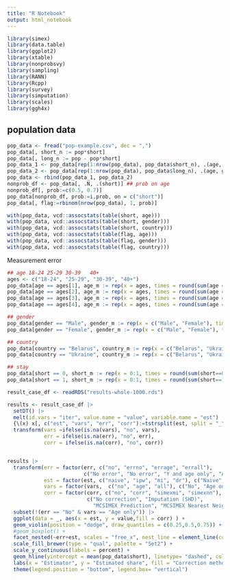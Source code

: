 ```yaml
---
title: "R Notebook"
output: html_notebook
---
```


```r
library(simex)
library(data.table)
library(ggplot2)
library(xtable)
library(nonprobsvy)
library(sampling)
library(RANN)
library(Rcpp)
library(survey)
library(simputation)
library(scales)
library(ggh4x)
```

## population data

```r
pop_data <- fread("pop-example.csv", dec = ",")
pop_data[, short_n := pop*short]
pop_data[, long_n := pop - pop*short]
pop_data_1 <- pop_data[rep(1:nrow(pop_data), pop_data$short_n), .(age, gender, country)][, short:=1]
pop_data_2 <- pop_data[rep(1:nrow(pop_data), pop_data$long_n), .(age, gender, country)][, short:=0]
pop_data <- rbind(pop_data_1, pop_data_2)
nonprob_df <- pop_data[, .N, .(short)] ## prob on age
nonprob_df[, prob:=c(0.5, 0.7)]
pop_data[nonprob_df, prob:=i.prob, on = c("short")]
pop_data[, flag:=rbinom(nrow(pop_data), 1, prob)]
```

```r
with(pop_data, vcd::assocstats(table(short, age)))
with(pop_data, vcd::assocstats(table(short, gender)))
with(pop_data, vcd::assocstats(table(short, country)))
with(pop_data, vcd::assocstats(table(flag, age)))
with(pop_data, vcd::assocstats(table(flag, gender)))
with(pop_data, vcd::assocstats(table(flag, country)))
```

Measurement error

```r
## age 18-24 25-29 30-39   40+ 
ages <- c("18-24", "25-29", "30-39", "40+")
pop_data[age == ages[1], age_m := rep(x = ages, times = round(sum(age == ages[1])*c(0.75, 0.18, 0.06, 0.01)))]
pop_data[age == ages[2], age_m := rep(x = ages, times = round(sum(age == ages[2])*c(0.12, 0.80, 0.07, 0.01)))]
pop_data[age == ages[3], age_m := rep(x = ages, times = round(sum(age == ages[3])*c(0.01, 0.04, 0.85, 0.10)))]
pop_data[age == ages[4], age_m := rep(x = ages, times = round(sum(age == ages[4])*c(0.01, 0.01, 0.08, 0.90)))]

## gender
pop_data[gender == "Male", gender_m := rep(x = c("Male", "Female"), times = sum(gender == "Male")*c(0.95, 0.05))]
pop_data[gender == "Female", gender_m := rep(x = c("Male", "Female"), times = sum(gender == "Female")*c(0.20, 0.80))]

## country
pop_data[country == "Belarus", country_m := rep(x = c("Belarus", "Ukraine"), times = sum(country == "Belarus")*c(0.90, 0.10))]
pop_data[country == "Ukraine", country_m := rep(x = c("Belarus", "Ukraine"), times = sum(country == "Ukraine")*c(0.05, 0.95))]

## stay
pop_data[short == 0, short_m := rep(x = 0:1, times = round(sum(short==0)*c(0.70, 0.30)))]
pop_data[short == 1, short_m := rep(x = 0:1, times = round(sum(short==1)*c(0.05, 0.95)))]
```

```r
result_case_df <- readRDS("results-whole-1000.rds")
```

```r
results <- result_case_df |> 
  setDT() |> 
  melt(id.vars = "iter", value.name = "value", variable.name = "est") |> 
  {\(x) x[, c("est", "vars", "err", "corr"):=tstrsplit(est, split = "_")]}() |> 
  transform(vars =ifelse(is.na(vars), "no", vars),
            err = ifelse(is.na(err), "no", err),
            corr = ifelse(is.na(corr), "no", corr))


results |> 
  transform(err = factor(err, c("no", "errno", "errage", "errall"), 
                         c("No error", "No error", "Y and age only", "All")),
            est = factor(est, c("naive", "ipw", "mi", "dr"), c("Naive", "IPW", "MI", "DR")),
            vars = factor(vars,  c("no", "age", "all"), c("No", "Age only", "All vars")),
            corr = factor(corr, c("no", "corr", "simexmi", "simexnn"), 
                          c("No correction", "Imputation (SHD)", 
                            "MCSIMEX Prediction", "MCSIMEX Nearest Neigbour"))) |>
  subset(!(err == "No" & vars == "Age only")) |> 
  ggplot(data = _, aes(x = est, y = value,fill = corr) ) +
  geom_violin(position = "dodge", draw_quantiles = c(0.25,0.5,0.75)) +
  #geom_boxplot() +
  facet_nested(~err+est, scales = "free_x", nest_line = element_line(colour = "grey")) +
  scale_fill_brewer(type = "qual", palette = "Set2") +
  scale_y_continuous(labels = percent) + 
  geom_hline(yintercept = mean(pop_data$short), linetype= "dashed", color = "red") +
  labs(x = "Estimator", y = "Estimated share", fill = "Correction method") +
  theme(legend.position = "bottom", legend.box= "vertical")
```

